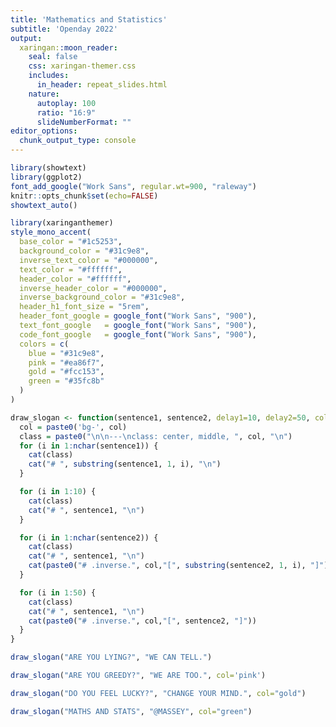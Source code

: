 ```yaml
---
title: 'Mathematics and Statistics'
subtitle: 'Openday 2022'
output:
  xaringan::moon_reader:
    seal: false
    css: xaringan-themer.css
    includes:
      in_header: repeat_slides.html
    nature:
      autoplay: 100
      ratio: "16:9"
      slideNumberFormat: ""
editor_options:
  chunk_output_type: console
---
```


```r
library(showtext)
library(ggplot2)
font_add_google("Work Sans", regular.wt=900, "raleway")
knitr::opts_chunk$set(echo=FALSE)
showtext_auto()
```

```r
library(xaringanthemer)
style_mono_accent(
  base_color = "#1c5253",
  background_color = "#31c9e8",
  inverse_text_color = "#000000",
  text_color = "#ffffff",
  header_color = "#ffffff",
  inverse_header_color = "#000000",
  inverse_background_color = "#31c9e8",
  header_h1_font_size = "5rem",
  header_font_google = google_font("Work Sans", "900"),
  text_font_google   = google_font("Work Sans", "900"),
  code_font_google   = google_font("Work Sans", "900"),
  colors = c(
    blue = "#31c9e8",
    pink = "#ea86f7",
    gold = "#fcc153",
    green = "#35fc8b"
  )
)
```

```r
draw_slogan <- function(sentence1, sentence2, delay1=10, delay2=50, col="blue") {
  col = paste0('bg-', col)
  class = paste0("\n\n---\nclass: center, middle, ", col, "\n")
  for (i in 1:nchar(sentence1)) {
    cat(class)
    cat("# ", substring(sentence1, 1, i), "\n")
  }

  for (i in 1:10) {
    cat(class)
    cat("# ", sentence1, "\n")
  }

  for (i in 1:nchar(sentence2)) {
    cat(class)
    cat("# ", sentence1, "\n")
    cat(paste0("# .inverse.", col,"[", substring(sentence2, 1, i), "]"))
  }

  for (i in 1:50) {
    cat(class)
    cat("# ", sentence1, "\n")
    cat(paste0("# .inverse.", col,"[", sentence2, "]"))
  }
}

draw_slogan("ARE YOU LYING?", "WE CAN TELL.")
```

```r
draw_slogan("ARE YOU GREEDY?", "WE ARE TOO.", col='pink')
```

```r
draw_slogan("DO YOU FEEL LUCKY?", "CHANGE YOUR MIND.", col="gold")
```

```r
draw_slogan("MATHS AND STATS", "@MASSEY", col="green")
```
